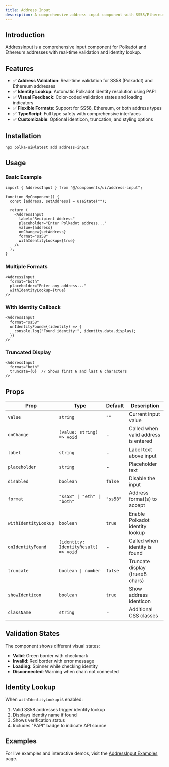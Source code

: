 ```yaml
---
title: Address Input
description: A comprehensive address input component with SS58/Ethereum validation and identity lookup.
---
```


## Introduction

AddressInput is a comprehensive input component for Polkadot and Ethereum addresses with real-time validation and identity lookup.

## Features

- ✅ **Address Validation**: Real-time validation for SS58 (Polkadot) and Ethereum addresses
- ✅ **Identity Lookup**: Automatic Polkadot identity resolution using PAPI
- ✅ **Visual Feedback**: Color-coded validation states and loading indicators
- ✅ **Flexible Formats**: Support for SS58, Ethereum, or both address types
- ✅ **TypeScript**: Full type safety with comprehensive interfaces
- ✅ **Customizable**: Optional identicon, truncation, and styling options

## Installation

```bash
npx polka-ui@latest add address-input
```

## Usage

### Basic Example

```tsx
import { AddressInput } from "@/components/ui/address-input";

function MyComponent() {
  const [address, setAddress] = useState("");

  return (
    <AddressInput
      label="Recipient Address"
      placeholder="Enter Polkadot address..."
      value={address}
      onChange={setAddress}
      format="ss58"
      withIdentityLookup={true}
    />
  );
}
```

### Multiple Formats

```tsx
<AddressInput
  format="both"
  placeholder="Enter any address..."
  withIdentityLookup={true}
/>
```

### With Identity Callback

```tsx
<AddressInput
  format="ss58"
  onIdentityFound={(identity) => {
    console.log("Found identity:", identity.data.display);
  }}
/>
```

### Truncated Display

```tsx
<AddressInput
  format="both"
  truncate={6}  // Shows first 6 and last 6 characters
/>
```

## Props

| Prop | Type | Default | Description |
|------|------|---------|-------------|
| `value` | `string` | `""` | Current input value |
| `onChange` | `(value: string) => void` | - | Called when valid address is entered |
| `label` | `string` | - | Label text above input |
| `placeholder` | `string` | - | Placeholder text |
| `disabled` | `boolean` | `false` | Disable the input |
| `format` | `"ss58" \| "eth" \| "both"` | `"ss58"` | Address format(s) to accept |
| `withIdentityLookup` | `boolean` | `true` | Enable Polkadot identity lookup |
| `onIdentityFound` | `(identity: IdentityResult) => void` | - | Called when identity is found |
| `truncate` | `boolean \| number` | `false` | Truncate display (true=8 chars) |
| `showIdenticon` | `boolean` | `true` | Show address identicon |
| `className` | `string` | - | Additional CSS classes |

## Validation States

The component shows different visual states:

- **Valid**: Green border with checkmark
- **Invalid**: Red border with error message
- **Loading**: Spinner while checking identity
- **Disconnected**: Warning when chain not connected

## Identity Lookup

When `withIdentityLookup` is enabled:

1. Valid SS58 addresses trigger identity lookup
2. Displays identity name if found
3. Shows verification status
4. Includes "PAPI" badge to indicate API source

## Examples

For live examples and interactive demos, visit the [AddressInput Examples](/docs/components/address-input/examples) page. 